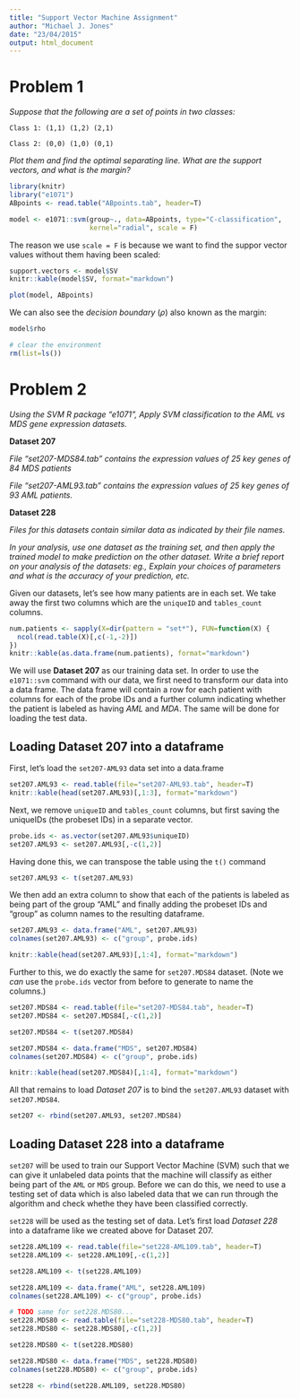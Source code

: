```yaml
---
title: "Support Vector Machine Assignment"
author: "Michael J. Jones"
date: "23/04/2015"
output: html_document
---
```


# Problem 1
*Suppose that the following are a set of points in two classes:*

`Class 1: (1,1) (1,2) (2,1)`

`Class 2: (0,0) (1,0) (0,1)`

*Plot them and find the optimal separating line. What are the support vectors, and what is the*
*margin?*

```r
library(knitr)
library("e1071")
ABpoints <- read.table("ABpoints.tab", header=T)

model <- e1071::svm(group~., data=ABpoints, type="C-classification",
                    kernel="radial", scale = F)
```

The reason we use `scale = F` is because we want to find the suppor vector values without them having been scaled:
```r
support.vectors <- model$SV
knitr::kable(model$SV, format="markdown")
```

```r
plot(model, ABpoints)
```

We can also see the *decision boundary* ($\rho$) also known as the margin:
```r
model$rho
```

```r
# clear the environment
rm(list=ls())
```

# Problem 2
*Using the SVM R package “e1071”, Apply SVM classification to the AML vs MDS gene*
*expression datasets.*

**Dataset 207**

*File “set207-MDS84.tab” contains the expression values of 25*
*key genes of 84 MDS patients*

*File “set207-AML93.tab” contains the expression values of 25*
*key genes of 93 AML patients.*

**Dataset 228**

*Files for this datasets contain similar data as indicated by their file names.*

*In your analysis, use one dataset as the training set, and then apply the trained model to make*
*prediction on the other dataset.*
*Write a brief report on your analysis of the datasets: eg., Explain your choices of parameters and*
*what is the accuracy of your prediction, etc.*

Given our datasets, let's see how many patients are in each set. We take away the first two 
columns which are the `uniqueID` and `tables_count` columns.

```r
num.patients <- sapply(X=dir(pattern = "set*"), FUN=function(X) {
  ncol(read.table(X)[,c(-1,-2)])
})
knitr::kable(as.data.frame(num.patients), format="markdown")
```

We will use **Dataset 207** as our training data set. In order to use the `e1071::svm` command with our data, we first need to transform our data into a data frame. The data frame will contain a row 
for each patient with columns for each of the probe IDs and a further column indicating whether the 
patient is labeled as having *AML* and *MDA*. The same will be done for loading the test data.

## Loading Dataset 207 into a dataframe
First, let's load the `set207-AML93` data set into a data.frame
```r
set207.AML93 <- read.table(file="set207-AML93.tab", header=T)
knitr::kable(head(set207.AML93)[,1:3], format="markdown")
```

Next, we remove `uniqueID` and `tables_count` columns, but first saving the uniqueIDs (the probeset 
IDs) in a separate vector.

```r
probe.ids <- as.vector(set207.AML93$uniqueID)
set207.AML93 <- set207.AML93[,-c(1,2)]
```

Having done this, we can transpose the table using the `t()` command
```r
set207.AML93 <- t(set207.AML93)
```

We then add an extra column to show that each of the patients is labeled as being part of the group "AML" and finally 
adding the probeset IDs and "group" as column names to the resulting dataframe.
```r
set207.AML93 <- data.frame("AML", set207.AML93)
colnames(set207.AML93) <- c("group", probe.ids)

knitr::kable(head(set207.AML93)[,1:4], format="markdown")
```

Further to this, we do exactly the same for `set207.MDS84` dataset. (Note we *can* use the `probe.ids` vector from before to generate 
to name the columns.)

```r
set207.MDS84 <- read.table(file="set207-MDS84.tab", header=T)
set207.MDS84 <- set207.MDS84[,-c(1,2)]

set207.MDS84 <- t(set207.MDS84)

set207.MDS84 <- data.frame("MDS", set207.MDS84)
colnames(set207.MDS84) <- c("group", probe.ids)

knitr::kable(head(set207.MDS84)[,1:4], format="markdown")
```

All that remains to load *Dataset 207* is to bind the `set207.AML93` dataset with `set207.MDS84`.
```r
set207 <- rbind(set207.AML93, set207.MDS84)
```

## Loading Dataset 228 into a dataframe
`set207` will be used to train our Support Vector Machine (SVM) such that we can give it unlabeled data points that the machine 
will classify as either being part of the `AML` or `MDS` group. Before we can do this, we need to use a testing set of data which is 
also labeled data that we can run through the algorithm and check whethe they have been classified correctly.

`set228` will be used as the testing set of data. Let's first load *Dataset 228* into a dataframe like we created above for Dataset 207.

```r
set228.AML109 <- read.table(file="set228-AML109.tab", header=T)
set228.AML109 <- set228.AML109[,-c(1,2)]

set228.AML109 <- t(set228.AML109)

set228.AML109 <- data.frame("AML", set228.AML109)
colnames(set228.AML109) <- c("group", probe.ids)

# TODO same for set228.MDS80...
set228.MDS80 <- read.table(file="set228-MDS80.tab", header=T)
set228.MDS80 <- set228.MDS80[,-c(1,2)]

set228.MDS80 <- t(set228.MDS80)

set228.MDS80 <- data.frame("MDS", set228.MDS80)
colnames(set228.MDS80) <- c("group", probe.ids)

set228 <- rbind(set228.AML109, set228.MDS80)
```